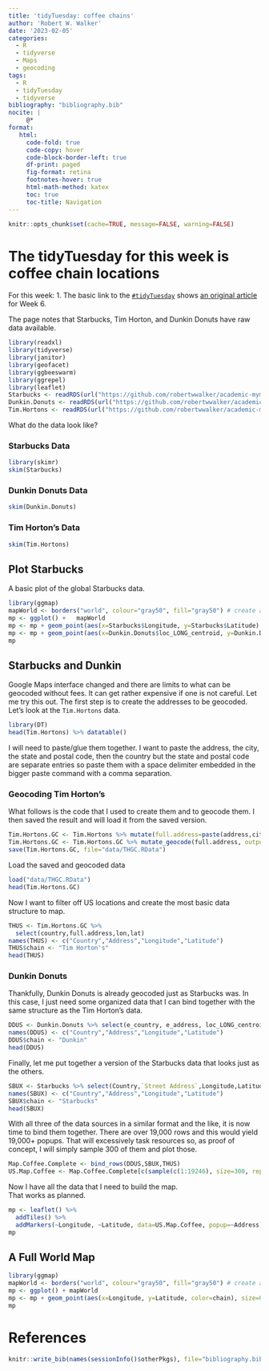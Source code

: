 ```yaml
---
title: 'tidyTuesday: coffee chains'
author: 'Robert W. Walker'
date: '2023-02-05'
categories:
  - R
  - tidyverse
  - Maps
  - geocoding
tags:
  - R
  - tidyTuesday
  - tidyverse
bibliography: "bibliography.bib"
nocite: |
     @*
format: 
   html:
     code-fold: true
     code-copy: hover
     code-block-border-left: true
     df-print: paged
     fig-format: retina
     footnotes-hover: true
     html-math-method: katex
     toc: true
     toc-title: Navigation
---
```


```r
knitr::opts_chunk$set(cache=TRUE, message=FALSE, warning=FALSE)
```


# The tidyTuesday for this week is coffee chain locations

For this week:
1. The basic link to the [`#tidyTuesday`](https://github.com/rfordatascience/tidytuesday) shows [an original article](http://flowingdata.com/2014/03/18/coffee-place-geography/) for Week 6.

The page notes that Starbucks, Tim Horton, and Dunkin Donuts have raw data available.

```r
library(readxl)
library(tidyverse)
library(janitor)
library(geofacet)
library(ggbeeswarm)
library(ggrepel)
library(leaflet)
Starbucks <- readRDS(url("https://github.com/robertwwalker/academic-mymod/raw/master/data/week6SB.rds"))
Dunkin.Donuts <- readRDS(url("https://github.com/robertwwalker/academic-mymod/raw/master/data/week6DD.rds"))
Tim.Hortons <- readRDS(url("https://github.com/robertwwalker/academic-mymod/raw/master/data/week6TH.rds"))
```

What do the data look like?

### Starbucks Data

```r
library(skimr)
skim(Starbucks)
```

### Dunkin Donuts Data


```r
skim(Dunkin.Donuts)
```

### Tim Horton's Data

```r
skim(Tim.Hortons)
```

## Plot Starbucks

A basic plot of the global Starbucks data.

```r
library(ggmap)
mapWorld <- borders("world", colour="gray50", fill="gray50") # create a layer of borders
mp <- ggplot() +   mapWorld
mp <- mp + geom_point(aes(x=Starbucks$Longitude, y=Starbucks$Latitude) ,color="dark green", size=0.5) + xlab("") + ylab("")
mp <- mp + geom_point(aes(x=Dunkin.Donuts$loc_LONG_centroid, y=Dunkin.Donuts$loc_LAT_centroid) ,color="orange", size=0.5) + xlab("") + ylab("") + theme_void()
mp
```

## Starbucks and Dunkin

Google Maps interface changed and there are limits to what can be geocoded without fees.  It can get rather expensive if one is not careful.  Let me try this out.  The first step is to create the addresses to be geocoded.  Let's look at the `Tim.Hortons` data.

```r
library(DT)
head(Tim.Hortons) %>% datatable()
```

I will need to paste/glue them together.  I want to paste the address, the city, the state and postal code, then the country but the state and postal code are separate entries so paste them with a space delimiter embedded in the bigger paste command with a comma separation.

### Geocoding Tim Horton's

What follows is the code that I used to create them and to geocode them.  I then saved the result and will load it from the saved version.

```r
Tim.Hortons.GC <- Tim.Hortons %>% mutate(full.address=paste(address,city,paste(state, postal_code, sep=" "),toupper(country),sep=", "))
Tim.Hortons.GC <- Tim.Hortons.GC %>% mutate_geocode(full.address, output="latlon")
save(Tim.Hortons.GC, file="data/THGC.RData")
```

Load the saved and geocoded data

```r
load("data/THGC.RData")
head(Tim.Hortons.GC)
```

Now I want to filter off US locations and create the most basic data structure to map.

```r
THUS <- Tim.Hortons.GC %>% 
  select(country,full.address,lon,lat)
names(THUS) <- c("Country","Address","Longitude","Latitude")
THUS$chain <- "Tim Horton's"
head(THUS)
```

### Dunkin Donuts

Thankfully, Dunkin Donuts is already geocoded just as Starbucks was.  In this case, I just need some organized data that I can bind together with the same structure as the Tim Horton's data.

```r
DDUS <- Dunkin.Donuts %>% select(e_country, e_address, loc_LONG_centroid,loc_LAT_centroid)
names(DDUS) <- c("Country","Address","Longitude","Latitude")
DDUS$chain <- "Dunkin"
head(DDUS)
```

Finally, let me put together a version of the Starbucks data that looks just as the others.

```r
SBUX <- Starbucks %>% select(Country,`Street Address`,Longitude,Latitude)
names(SBUX) <- c("Country","Address","Longitude","Latitude")
SBUX$chain <- "Starbucks"
head(SBUX)
```

With all three of the data sources in a similar format and the like, it is now time to bind them together.  There are over 19,000 rows and this would yield 19,000+ popups.  That will excessively task resources so, as proof of concept, I will simply sample 300 of them and plot those.

```r
Map.Coffee.Complete <- bind_rows(DDUS,SBUX,THUS)
US.Map.Coffee <- Map.Coffee.Complete[c(sample(c(1:19246), size=300, replace=FALSE)),]
```

Now I have all the data that I need to build the map.  
That works as planned.

```r
mp <- leaflet() %>% 
  addTiles() %>%
  addMarkers(~Longitude, ~Latitude, data=US.Map.Coffee, popup=~Address)
mp
```

## A Full World Map

```r
library(ggmap)
mapWorld <- borders("world", colour="gray50", fill="gray50") # create a layer of borders
mp <- ggplot() + mapWorld
mp <- mp + geom_point(aes(x=Longitude, y=Latitude, color=chain), size=0.5, alpha=0.5, data=Map.Coffee.Complete) + xlab("") + ylab("") + theme_void()
mp
```


# References

```r
knitr::write_bib(names(sessionInfo()$otherPkgs), file="bibliography.bib")
```

